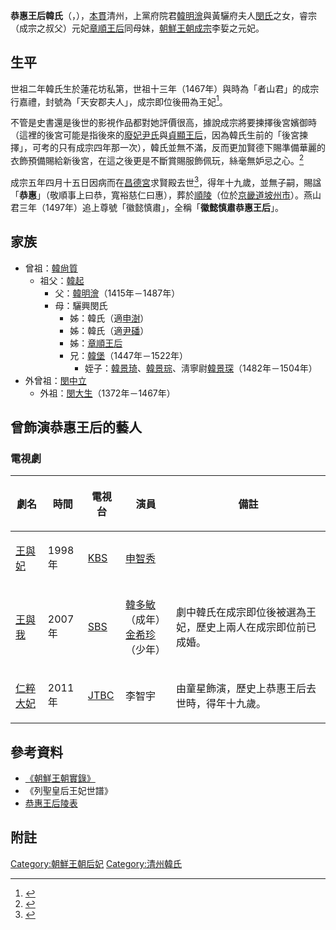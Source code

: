 {{東亞女性歷史人物
|名稱 =徽懿慎肅恭惠王后
|身份 =朝鮮國王妃（[[明朝|明朝]]冊封）
|國家 =
|屆數 =
|最高職務 =
|前任 =[[安順王后|安順王后]]韓氏 
|繼任 =[[廢妃尹氏|廢妃尹氏]]
|畫像=
|說明=
|姓=[[韓姓|韓]]
|名=（不詳）
|姓名=
|字=
|本貫=[[清州韓氏|清州韓氏]]
|官職 =
|封爵 =
|封號 =天安郡夫人→[[王妃|王妃]]
|位號=
|位階=
|御稱號 =<!--日本皇族之稱號-->
|宮號1 =<!--日本皇族之宮號-->
|宮號2 =<!--朝鮮王族之宮號-->
|封地 =
|湯沐邑 =
|神號 =
|尊號 =徽懿慎肅
|族裔 = 
|信仰 = <!--指的是宗教信仰-->
|旗籍 =<!--清朝旗人專用-->
|氏族 =
|府邸 =
|世系 = 
|初名 =
|乳名 =<!--日本、朝鮮、琉球以外人物用-->
|幼名 =<!--日本人用-->
|兒名 =<!--朝鮮人用-->
|童名 =<!--琉球人用-->
|小字=
|號=
|法號=
|院號=
|其他名號=
|出生日期=1456年[[十月十一|陰曆10月11日]]
|出生地點=蓮花坊私第
|婚年=1467年
|逝世日期=1474年[[四月十五日|陰曆4月15日]]
|逝世地點=昌德宮求賢殿
|諡號=恭惠王后
|墳墓=順陵
|墓葬=
|祠廟=
|父親=[[韓明澮|韓明澮]]（1415年－1487年）
|嫡母=
|母親=驪興閔氏
|夫=成宗[[李娎|李娎]]（1457年－1494年）
|婚姻名份=
|夫之父=德宗[[李暲|李暲]]
|夫之母=[[昭惠王后|昭惠王后]]韓氏
|夫之嫡母=
|夫之元配=
|夫之正室=
|夫之繼室=
|夫之平妻=
|夫之側室=
|兄弟=[[韓堡|韓堡]]（1447年－1522年）
|姊妹=①韓氏（適[[申澍|申澍]]）<br>②韓氏（適[[尹磻|尹磻]]）<br>③[[章順王后|章順王后]]（1445年－1461年）<br>【以上三人皆為恭惠王后之姊。】
|嫡兄弟=
|嫡姊妹=
|庶兄弟=
|庶姊妹=
|同胞兄弟=
|同胞姊妹=
|異母兄弟=
|異母姊妹=
|異父兄弟=
|異父姊妹=
|繼兄弟=
|繼姊妹=
|子=
|女=
|養子=
|養女=
|繼子=
|繼女=
|其他親屬 =曾祖：韓尙質<br>祖父：韓起<br>外祖：[[閔大生|閔大生]]（1372年－1467年）<br>侄子：淸寧尉[[韓景琛|韓景琛]]（1482年－1504年）
|經歷 = 
|著作 =
|注釋=}}

'''恭惠王后韓氏'''（{{kor|k=공혜왕후한씨|hanja=恭惠王后韓氏}}，{{bd|1456年||1474年|}}），[[本貫|本貫]]清州，上黨府院君[[韓明澮|韓明澮]]與黃驪府夫人[[驪興閔氏|閔氏]]之女，睿宗（成宗之叔父）元妃[[章順王后|章順王后]]同母妹，[[朝鮮王朝|朝鮮王朝]][[朝鮮成宗|成宗]]李娎之元妃。

==生平==
世祖二年韓氏生於蓮花坊私第，世祖十三年（1467年）與時為「者山君」的成宗行嘉禮，封號為「天安郡夫人」，成宗即位後冊為王妃<ref>{{Cite web |url=http://sillok.history.go.kr/inspection/insp_king.jsp?id=wia_10011029_008&tabid=w |title=《成宗實錄》1卷，成宗卽位年（1469年）11月29日紀錄8 |access-date=2014-04-29 |archive-date=2019-08-24 |archive-url=https://web.archive.org/web/20190824011953/http://sillok.history.go.kr/inspection/insp_king.jsp?id=wia_10011029_008&tabid=w |dead-url=no }}</ref>。

不管是史書還是後世的影視作品都對她評價很高，據說成宗將要揀擇後宮嬪御時（這裡的後宮可能是指後來的[[廢妃尹氏|廢妃尹氏]]與[[貞顯王后|貞顯王后]]，因為韓氏生前的「後宮揀擇」，可考的只有成宗四年那一次），韓氏並無不滿，反而更加賢德下賜準備華麗的衣飾預備賜給新後宮，在這之後更是不斷賞賜服飾佩玩，絲毫無妒忌之心。<ref>{{Cite web |url=http://sillok.history.go.kr/inspection/insp_king.jsp?id=wia_10506007_001&tabid=w |title=《成宗實錄》43卷, 成宗5年（1474年）6月7日紀錄1 |access-date=2015-08-15 |archive-date=2018-08-12 |archive-url=https://web.archive.org/web/20180812052654/http://sillok.history.go.kr/inspection/insp_king.jsp?id=wia_10506007_001&tabid=w |dead-url=no }}</ref>

成宗五年四月十五日因病而在[[昌德宮|昌德宮]]求賢殿去世<ref>{{Cite web |url=http://sillok.history.go.kr/inspection/insp_king.jsp?id=wia_10504015_002&tabid=w |title=《成宗實錄》41卷，成宗5年（1474年）4月15日紀錄2 |access-date=2015-08-15 |archive-date=2019-08-24 |archive-url=https://web.archive.org/web/20190824200214/http://sillok.history.go.kr/inspection/insp_king.jsp?id=wia_10504015_002&tabid=w }}</ref>，得年十九歲，並無子嗣，賜諡「'''恭惠'''」（敬順事上曰恭，寬裕慈仁曰惠），葬於[[朝鮮順陵|順陵]]（位於[[京畿道|京畿道]][[坡州市|坡州市]]）。燕山君三年（1497年）追上尊號「徽懿慎肅」，全稱「'''徽懿慎肅恭惠王后'''」。

== 家族 ==
*曾祖：[[韓尙質|韓尙質]]
**祖父：[[韓起|韓起]]
***父：[[韓明澮|韓明澮]]（1415年－1487年）
***母：驪興閔氏
****姊：韓氏（適[[申澍|申澍]]）
****姊：韓氏（適[[尹磻|尹磻]]）
****姊：[[章順王后|章順王后]]
****兄：[[韓堡|韓堡]]（1447年－1522年）
*****姪子：[[韓景琦|韓景琦]]、[[韓景琮|韓景琮]]、淸寧尉[[韓景琛|韓景琛]]（1482年－1504年）
*外曾祖：[[閔中立|閔中立]]
**外祖：[[閔大生|閔大生]]（1372年－1467年）
== 曾飾演恭惠王后的藝人 ==
===電視劇===
{| class="wikitable"  
|-
!  劇名
!  時間
!  電視台
!  演員
!  備註
|-
|[[王與妃|王與妃]]
|1998年
|[[韓國廣播公司|KBS]]
|[[申智秀|申智秀]]
|　
|-
|[[王與我|王與我]]
|2007年
|[[SBS_(韓國)|SBS]]
|[[韓多敏|韓多敏]]（成年）<br>[[金希珍|金希珍]]（少年）
|劇中韓氏在成宗即位後被選為王妃，歷史上兩人在成宗即位前已成婚。　
|-
|[[仁粹大妃_(電視劇)|仁粹大妃]]
|2011年
|[[JTBC|JTBC]]
|李智宇
|由童星飾演，歷史上恭惠王后去世時，得年十九歲。
|}

==參考資料==
*[http://sillok.history.go.kr/main/main.jsp 《朝鮮王朝實錄》] {{Wayback|url=http://sillok.history.go.kr/main/main.jsp |date=20150905161523 }} 
*《列聖皇后王妃世譜》
*[http://gsm.nricp.go.kr/_third/user/search/KBD007.jsp?ksmno=8548 恭惠王后陵表]

==附註==
{{reflist}}

{{李朝王后及大韓皇后}}

[[Category:朝鮮王朝后妃|Category:朝鮮王朝后妃]]
[[Category:清州韓氏|Category:清州韓氏]]